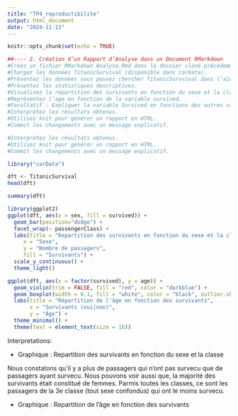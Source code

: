 ```yaml
---
title: "TP4_reproductibilite"
output: html_document
date: "2024-11-13"
---
```


```r
knitr::opts_chunk$set(echo = TRUE)
```

```r
##---- 2. Création d’un Rapport d’Analyse dans un Document RMarkdown
#Créez un fichier RMarkdown Analyse.Rmd dans le dossier cloné précédemment
#Chargez les données TitanicSurvival (disponible dans carData).
#Présentez les données vous pouvez chercher TitanicSurvvival dans l’aide de Rstudio
#Présentez les statistiques descriptives.
#Visualisez la répartition des survivants en fonction du sexe et la classe.
#Représentez l’age en fonction de la variable survived.
#Facultatif : Expliquer la variable Survived en fonctions des autres variables.
#Interprétez les résultats obtenus.
#Utilisez knit pour générer un rapport en HTML.
#Commit les changements avec un message explicatif.
```


```r
#Interprétez les résultats obtenus.
#Utilisez knit pour générer un rapport en HTML.
#Commit les changements avec un message explicatif.

library("carData")

dft <- TitanicSurvival
head(dft)

```
```r
summary(dft)
```


```r
library(ggplot2)
ggplot(dft, aes(x = sex, fill = survived)) +
  geom_bar(position="dodge") +  
  facet_wrap(~ passengerClass) +
  labs(title = "Repartition des survivants en fonction du sexe et la classe",
     x = "Sexe",
     y = "Nombre de passagers",
     fill = "Survivants") +
  scale_y_continuous() +
  theme_light() 

```
```r
ggplot(dft, aes(x = factor(survived), y = age)) +
  geom_violin(trim = FALSE, fill = "red", color = "darkblue") + 
  geom_boxplot(width = 0.1, fill = "white", color = "black", outlier.shape = NA) +  
  labs(title = "Répartition de l'âge en fonction des survivants",
       x = "Survivants (oui|non)",
       y = "Âge") +
  theme_minimal() +
  theme(text = element_text(size = 16))
```
Interpretations: 

- Graphique : Repartition des survivants en fonction du sexe et la classe

Nous constatons qu'il y a plus de passagers qui n'ont pas survecu que de passagers ayant survecu.
Nous pouvons voir aussi que, la majorité des survivants était constitué de femmes.
Parmis toutes les classes, ce sont les passagers de la 3e classe (tout sexe confondus) qui ont le moins survecu. 

- Graphique : Repartition de l'âge en fonction des survivants

